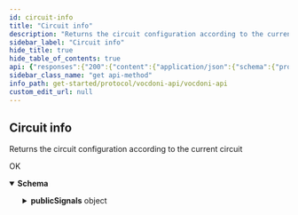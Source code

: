 ```yaml
---
id: circuit-info
title: "Circuit info"
description: "Returns the circuit configuration according to the current circuit"
sidebar_label: "Circuit info"
hide_title: true
hide_table_of_contents: true
api: {"responses":{"200":{"content":{"application/json":{"schema":{"properties":{"circuitPath":{"description":"CircuitPath defines the path from where the files are downloaded.\nLocally, they will be cached inside circuit.BaseDir path,\nunder that directory it will follow the CircuitPath dir structure","type":"string"},"levels":{"description":"Levels refers the number of levels that the merkle tree associated to the\ncurrent circuit configuration artifacts has","type":"integer"},"publicSignals":{"additionalProperties":{"type":"integer"},"description":"PublicSignals indicates the index of each public signal","type":"object"},"uri":{"description":"URI defines the URI from where to download the files","type":"string"},"vKeyFilename":{"description":"FilenameVerificationKey defines the name of the file of the circom\nVerificationKey","type":"string"},"vKeyHash":{"description":"VerificationKeyHash contains the expected hash for the file filenameVK","type":"string"},"version":{"description":"Version of the published circuit","type":"string"},"wasmFilename":{"description":"FilenameWasm defines the name of the file of the circuit wasm compiled\nversion","type":"string"},"wasmHash":{"description":"WasmHash contains the expected hash for the file filenameWasm","type":"string"},"zKeyFilename":{"description":"FilenameProvingKey defines the name of the file of the circom ProvingKey","type":"string"},"zKeyHash":{"description":"ProvingKeyHash contains the expected hash for the file filenameZKey","type":"string"}},"type":"object"}}},"description":"OK"}},"tags":["Chain"],"description":"Returns the circuit configuration according to the current circuit","method":"get","path":"/chain/info/circuit","servers":[{"url":"https://api-dev.vocdoni.net/v2"}],"securitySchemes":{"BasicAuth":{"scheme":"basic","type":"http"}},"info":{"contact":{},"description":"The Vocdoni API is a REST API that substitutes the previous RPCs in order to make it easier for  developers/integrators to build on top of the voting protocol. This API facilitates creating votings using Vocdoni, without the hassle of learning a complex blockchain platform, allowing to perform all the features that enable the voting protocol such as creating an account, entity, voting process, census & vote, abstracting as much as possible the complexity and offering simple and straightforward methods to perform those actions. \n\nYou can review the API endpoints documentation in this section, the main entities are:\n\n- [**Chain**](chain): The Vocdoni blockchain is named Vochain. It is a Byzantine fault-tolerant network based on Tendermint that executes the Vocdoni Protocol logic represented as a state machine. Its main purpose is to register votes in a  decentralized and verifiable format. In those endpoints, you can consult the state of the chain, transactions costs,  list organizations and get more Vochain info.\n- [**Accounts**](accounts): Identified by an Ethereum like address. An account can create and manage elections, transfer tokens, give power to other accounts on his behalf (delegates) and manage its metadata.\n- [**Elections**](elections): Is a rule-set of options and requirements for creating a process in which people vote a series of options. To know more about the params of an election and its lifecycle go [here](../get-started/intro#23-elections). In this section you will find all information related to an election as its information, election keys, submitted votes & how to create a new election.\n- [**Censuses**](censuses): The census is a key component of any voting process. It specifies the set of users (identified by a public key or address) eligible for participating in an election. To understand more about the Censuses you can check [here](../get-started/intro#21-the-census). Here you will be able to get censuses information like the Merkle root, total weight & size, import/export the censuses and create new ones.\n- [**Votes**](votes): All the information related to the vote issued by a participant in a vote, you can check the validity of the vote, consult your information and send a vote.\n- [**SIK**](sik): The Secret Identity Key is a user-generated piece of information that proves the user's identity without revealing it. It is the hash of the user's address, the signature of a public message and an optional secret part. It is used to ensure anonymous voting. All registered accounts or anonymous voters must register a SIK, and they are all stored in a Merkle tree. The `/siks` endpoints help to generate a proof of membership, get the current valid SIK roots, or check if an account has a valid SIK.\n\n\n### Errors \n\nBackend error messages list are defined here: https://github.com/vocdoni/vocdoni-node/blob/master/api/errors.go\n\nAbout the **204 no content** error: this message will be returned only if the asset being queried cannot be found but no other errors have occurred. This response is commonly used to prevent Javascript errors that may arise when a client is waiting for a  transaction to be published. During this waiting period, the client can repeatedly query the endpoint until a  successful response with a status code of 200 is received, thereby avoiding any errors that may occur due to the transaction not being published yet.","title":"Vocdoni API","version":"2.0.0"},"postman":{"name":"Circuit info","description":{"content":"Returns the circuit configuration according to the current circuit","type":"text/plain"},"url":{"path":["chain","info","circuit"],"host":["{{baseUrl}}"],"query":[],"variable":[]},"header":[{"key":"Accept","value":"application/json"}],"method":"GET"}}
sidebar_class_name: "get api-method"
info_path: get-started/protocol/vocdoni-api/vocdoni-api
custom_edit_url: null
---
```



## Circuit info



Returns the circuit configuration according to the current circuit

<div><ApiTabs><TabItem label={"200"} value={"200"}><div>

OK

</div><div><MimeTabs schemaType={"response"}><TabItem label={"application/json"} value={"application/json"}><SchemaTabs><TabItem label={"Schema"} value={"Schema"}><details style={{}} data-collapsed={false} open={true}><summary style={{"textAlign":"left"}}><strong>Schema</strong></summary><div style={{"textAlign":"left","marginLeft":"1rem"}}></div><ul style={{"marginLeft":"1rem"}}><SchemaItem collapsible={false} name={"circuitPath"} required={false} deprecated={undefined} schemaDescription={"CircuitPath defines the path from where the files are downloaded.\nLocally, they will be cached inside circuit.BaseDir path,\nunder that directory it will follow the CircuitPath dir structure"} schemaName={"string"} qualifierMessage={undefined} defaultValue={undefined}></SchemaItem><SchemaItem collapsible={false} name={"levels"} required={false} deprecated={undefined} schemaDescription={"Levels refers the number of levels that the merkle tree associated to the\ncurrent circuit configuration artifacts has"} schemaName={"integer"} qualifierMessage={undefined} defaultValue={undefined}></SchemaItem><SchemaItem collapsible={true} className={"schemaItem"}><details style={{}}><summary style={{}}><strong>publicSignals</strong><span style={{"opacity":"0.6"}}> object</span></summary><div style={{"marginLeft":"1rem"}}><div style={{"marginTop":".5rem","marginBottom":".5rem"}}>

PublicSignals indicates the index of each public signal

</div><li><div><code>property name*</code><span style={{"opacity":"0.6"}}> integer</span></div></li></div></details></SchemaItem><SchemaItem collapsible={false} name={"uri"} required={false} deprecated={undefined} schemaDescription={"URI defines the URI from where to download the files"} schemaName={"string"} qualifierMessage={undefined} defaultValue={undefined}></SchemaItem><SchemaItem collapsible={false} name={"vKeyFilename"} required={false} deprecated={undefined} schemaDescription={"FilenameVerificationKey defines the name of the file of the circom\nVerificationKey"} schemaName={"string"} qualifierMessage={undefined} defaultValue={undefined}></SchemaItem><SchemaItem collapsible={false} name={"vKeyHash"} required={false} deprecated={undefined} schemaDescription={"VerificationKeyHash contains the expected hash for the file filenameVK"} schemaName={"string"} qualifierMessage={undefined} defaultValue={undefined}></SchemaItem><SchemaItem collapsible={false} name={"version"} required={false} deprecated={undefined} schemaDescription={"Version of the published circuit"} schemaName={"string"} qualifierMessage={undefined} defaultValue={undefined}></SchemaItem><SchemaItem collapsible={false} name={"wasmFilename"} required={false} deprecated={undefined} schemaDescription={"FilenameWasm defines the name of the file of the circuit wasm compiled\nversion"} schemaName={"string"} qualifierMessage={undefined} defaultValue={undefined}></SchemaItem><SchemaItem collapsible={false} name={"wasmHash"} required={false} deprecated={undefined} schemaDescription={"WasmHash contains the expected hash for the file filenameWasm"} schemaName={"string"} qualifierMessage={undefined} defaultValue={undefined}></SchemaItem><SchemaItem collapsible={false} name={"zKeyFilename"} required={false} deprecated={undefined} schemaDescription={"FilenameProvingKey defines the name of the file of the circom ProvingKey"} schemaName={"string"} qualifierMessage={undefined} defaultValue={undefined}></SchemaItem><SchemaItem collapsible={false} name={"zKeyHash"} required={false} deprecated={undefined} schemaDescription={"ProvingKeyHash contains the expected hash for the file filenameZKey"} schemaName={"string"} qualifierMessage={undefined} defaultValue={undefined}></SchemaItem></ul></details></TabItem><TabItem label={"Example (from schema)"} value={"Example (from schema)"}><ResponseSamples responseExample={"{\n  \"circuitPath\": \"string\",\n  \"levels\": 0,\n  \"publicSignals\": {},\n  \"uri\": \"string\",\n  \"vKeyFilename\": \"string\",\n  \"vKeyHash\": \"string\",\n  \"version\": \"string\",\n  \"wasmFilename\": \"string\",\n  \"wasmHash\": \"string\",\n  \"zKeyFilename\": \"string\",\n  \"zKeyHash\": \"string\"\n}"} language={"json"}></ResponseSamples></TabItem></SchemaTabs></TabItem></MimeTabs></div></TabItem></ApiTabs></div>
      